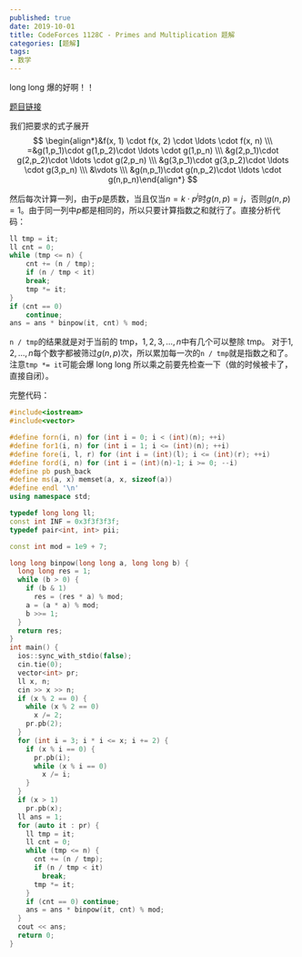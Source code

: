 ---
published: true
date: 2019-10-01
title: CodeForces 1128C - Primes and Multiplication 题解
categories: [题解]
tags: 
- 数学
---

long long 爆的好啊！！



[题目链接](https://codeforces.com/contest/1228/problem/C)

我们把要求的式子展开
$$
\begin{align*}&f(x, 1) \cdot f(x, 2) \cdot \ldots \cdot f(x, n) \\\ =&g(1,p_1)\cdot g(1,p_2)\cdot \ldots \cdot g(1,p_n) \\\ &g(2,p_1)\cdot g(2,p_2)\cdot \ldots \cdot g(2,p_n) \\\ &g(3,p_1)\cdot g(3,p_2)\cdot \ldots \cdot g(3,p_n) \\\ &\vdots \\\ &g(n,p_1)\cdot g(n,p_2)\cdot \ldots \cdot g(n,p_n)\end{align*} 
$$

然后每次计算一列，由于$p$是质数，当且仅当$n=k\cdot p^j$时$g(n,p)=j$，否则$g(n,p)=1$。由于同一列中$p$都是相同的，所以只要计算指数之和就行了。直接分析代码：
```cpp
ll tmp = it;
ll cnt = 0;
while (tmp <= n) {
    cnt += (n / tmp);
    if (n / tmp < it)
    break;
    tmp *= it;
}
if (cnt == 0)
    continue;
ans = ans * binpow(it, cnt) % mod;
```

`n / tmp`的结果就是对于当前的 tmp，$1,2,3,\ldots,n$中有几个可以整除 tmp。
对于$1,2,\ldots,n$每个数字都被筛过$g(n,p)$次，所以累加每一次的`n / tmp`就是指数之和了。注意`tmp *= it`可能会爆 long long 所以乘之前要先检查一下（做的时候被卡了，直接自闭）。

完整代码：

```cpp
#include<iostream>
#include<vector>

#define forn(i, n) for (int i = 0; i < (int)(n); ++i)
#define for1(i, n) for (int i = 1; i <= (int)(n); ++i)
#define fore(i, l, r) for (int i = (int)(l); i <= (int)(r); ++i)
#define ford(i, n) for (int i = (int)(n)-1; i >= 0; --i)
#define pb push_back
#define ms(a, x) memset(a, x, sizeof(a))
#define endl '\n'
using namespace std;

typedef long long ll;
const int INF = 0x3f3f3f3f;
typedef pair<int, int> pii;

const int mod = 1e9 + 7;

long long binpow(long long a, long long b) {
  long long res = 1;
  while (b > 0) {
    if (b & 1)
      res = (res * a) % mod;
    a = (a * a) % mod;
    b >>= 1;
  }
  return res;
}
int main() {
  ios::sync_with_stdio(false);
  cin.tie(0);
  vector<int> pr;
  ll x, n;
  cin >> x >> n;
  if (x % 2 == 0) {
    while (x % 2 == 0)
      x /= 2;
    pr.pb(2);
  }
  for (int i = 3; i * i <= x; i += 2) {
    if (x % i == 0) {
      pr.pb(i);
      while (x % i == 0)
        x /= i;
    }
  }
  if (x > 1)
    pr.pb(x);
  ll ans = 1;
  for (auto it : pr) {
    ll tmp = it;
    ll cnt = 0;
    while (tmp <= n) {
      cnt += (n / tmp);
      if (n / tmp < it)
        break;
      tmp *= it;
    }
    if (cnt == 0) continue;
    ans = ans * binpow(it, cnt) % mod;
  }
  cout << ans;
  return 0;
}
```
